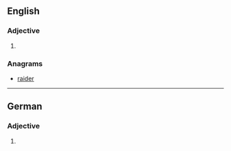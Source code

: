 ==English==

===Adjective===
{{head|en|adjective comparative form}}

# {{en-comparative of|arid}}

===Anagrams===
* [[raider#English|raider]]

----

==German==

===Adjective===
{{head|de|adjective form}}

# {{comparative of|arid|lang=de}}